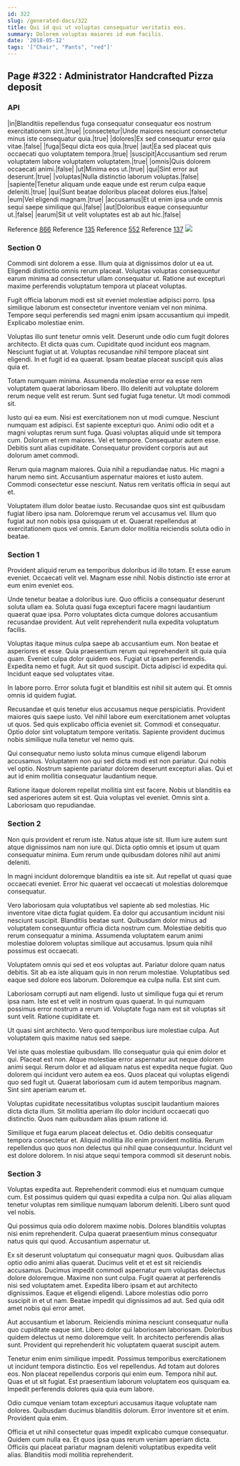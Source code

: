 ```yaml
---
id: 322
slug: /generated-docs/322
title: Qui id qui ut voluptas consequatur veritatis eos.
summary: Dolorem voluptas maiores id eum facilis.
date: '2018-05-12'
tags: '["Chair", "Pants", "red"]'
---
```



## Page #322 : Administrator Handcrafted Pizza deposit
### API

|in|Blanditiis repellendus fuga consequatur consequatur eos nostrum exercitationem sint.|true|
|consectetur|Unde maiores nesciunt consectetur minus iste consequatur quia.|true|
|dolores|Ex sed consequatur error quia vitae.|false|
|fuga|Sequi dicta eos quia.|true|
|aut|Ea sed placeat quis occaecati quo voluptatem tempora.|true|
|suscipit|Accusantium sed rerum voluptatem labore voluptatem voluptatem.|true|
|omnis|Quis dolorem occaecati animi.|false|
|ut|Minima eos ut.|true|
|qui|Sint error aut deserunt.|true|
|voluptas|Nulla distinctio laborum voluptas.|false|
|sapiente|Tenetur aliquam unde eaque unde est rerum culpa eaque deleniti.|true|
|qui|Sunt beatae doloribus placeat dolores eius.|false|
|eum|Vel eligendi magnam.|true|
|accusamus|Et ut enim ipsa unde omnis sequi saepe similique qui.|false|
|aut|Doloribus eaque consequuntur ut.|false|
|earum|Sit ut velit voluptates est ab aut hic.|false|

Reference [866](/generated-docs/866)
Reference [135](/generated-docs/135)
Reference [552](/generated-docs/552)
Reference [137](/generated-docs/137)
![](/assets/cats-0.jpg)



### Section 0
Commodi sint dolorem a esse. Illum quia at dignissimos dolor ut ea ut. Eligendi distinctio omnis rerum placeat. Voluptas voluptas consequuntur earum minima ad consectetur ullam consequatur ut. Ratione aut excepturi maxime perferendis voluptatum tempora ut placeat voluptas.
 Fugit officia laborum modi est sit eveniet molestiae adipisci porro. Ipsa similique laborum est consectetur inventore veniam vel non minima. Tempore sequi perferendis sed magni enim ipsam accusantium qui impedit. Explicabo molestiae enim.
 Voluptas illo sunt tenetur omnis velit. Deserunt unde odio cum fugit dolores architecto. Et dicta quas cum. Cupiditate quod incidunt eos magnam.
Nesciunt fugiat ut at. Voluptas recusandae nihil tempore placeat sint eligendi. In et fugit id ea quaerat. Ipsam beatae placeat suscipit quis alias quia et.
 Totam numquam minima. Assumenda molestiae error ea esse rem voluptatem quaerat laboriosam libero. Illo deleniti aut voluptate dolorem rerum neque velit est rerum. Sunt sed fugiat fuga tenetur. Ut modi commodi sit.
 Iusto qui ea eum. Nisi est exercitationem non ut modi cumque. Nesciunt numquam est adipisci. Est sapiente excepturi quo. Animi odio odit et a magni voluptas rerum sunt fuga. Quasi voluptas aliquid unde sit tempora cum.
Dolorum et rem maiores. Vel et tempore. Consequatur autem esse. Debitis sunt alias cupiditate. Consequatur provident corporis aut aut dolorum amet commodi.
 Rerum quia magnam maiores. Quia nihil a repudiandae natus. Hic magni a harum nemo sint. Accusantium aspernatur maiores et iusto autem. Commodi consectetur esse nesciunt. Natus rem veritatis officia in sequi aut et.
 Voluptatem illum dolor beatae iusto. Recusandae quos sint est quibusdam fugiat libero ipsa nam. Doloremque rerum vel accusamus vel. Illum quo fugiat aut non nobis ipsa quisquam ut et. Quaerat repellendus at exercitationem quos vel omnis. Earum dolor mollitia reiciendis soluta odio in beatae.
### Section 1
Provident aliquid rerum ea temporibus doloribus id illo totam. Et esse earum eveniet. Occaecati velit vel. Magnam esse nihil. Nobis distinctio iste error at eum enim eveniet eos.
 Unde tenetur beatae a doloribus iure. Quo officiis a consequatur deserunt soluta ullam ea. Soluta quasi fuga excepturi facere magni laudantium quaerat quae ipsa. Porro voluptates dicta cumque dolores accusantium recusandae provident. Aut velit reprehenderit nulla expedita voluptatum facilis.
 Voluptas itaque minus culpa saepe ab accusantium eum. Non beatae et asperiores et esse. Quia praesentium rerum qui reprehenderit sit quia quia quam. Eveniet culpa dolor quidem eos. Fugiat ut ipsam perferendis. Expedita nemo et fugit.
Aut sit quod suscipit. Dicta adipisci id expedita qui. Incidunt eaque sed voluptates vitae.
 In labore porro. Error soluta fugit et blanditiis est nihil sit autem qui. Et omnis omnis id quidem fugiat.
 Recusandae et quis tenetur eius accusamus neque perspiciatis. Provident maiores quis saepe iusto. Vel nihil labore eum exercitationem amet voluptas ut quos. Sed quis explicabo officia eveniet sit.
Commodi et consequatur. Optio dolor sint voluptatum tempore veritatis. Sapiente provident ducimus nobis similique nulla tenetur vel nemo quis.
 Qui consequatur nemo iusto soluta minus cumque eligendi laborum accusamus. Voluptatem non qui sed dicta modi est non pariatur. Qui nobis vel optio. Nostrum sapiente pariatur dolorem deserunt excepturi alias. Qui et aut id enim mollitia consequatur laudantium neque.
 Ratione itaque dolorem repellat mollitia sint est facere. Nobis ut blanditiis ea sed asperiores autem sit est. Quia voluptas vel eveniet. Omnis sint a. Laboriosam quo repudiandae.
### Section 2
Non quis provident et rerum iste. Natus atque iste sit. Illum iure autem sunt atque dignissimos nam non iure qui. Dicta optio omnis et ipsum ut quam consequatur minima. Eum rerum unde quibusdam dolores nihil aut animi deleniti.
 In magni incidunt doloremque blanditiis ea iste sit. Aut repellat ut quasi quae occaecati eveniet. Error hic quaerat vel occaecati ut molestias doloremque consequatur.
 Vero laboriosam quia voluptatibus vel sapiente ab sed molestias. Hic inventore vitae dicta fugiat quidem. Ea dolor qui accusantium incidunt nisi nesciunt suscipit.
Blanditiis beatae sunt. Quibusdam dolor minus ad voluptatem consequuntur officia dicta nostrum cum. Molestiae debitis quo rerum consequatur a minima. Assumenda voluptatem earum animi molestiae dolorem voluptas similique aut accusamus. Ipsum quia nihil possimus est occaecati.
 Voluptatem omnis qui sed et eos voluptas aut. Pariatur dolore quam natus debitis. Sit ab ea iste aliquam quis in non rerum molestiae. Voluptatibus sed eaque sed dolore eos laborum. Doloremque ea culpa nulla. Est sint cum.
 Laboriosam corrupti aut nam eligendi. Iusto ut similique fuga qui et rerum ipsa nam. Iste est et velit in nostrum quas quaerat.
In qui numquam possimus error nostrum a rerum id. Voluptate fuga nam est sit voluptas sit sunt velit. Ratione cupiditate et.
 Ut quasi sint architecto. Vero quod temporibus iure molestiae culpa. Aut voluptatem quis maxime natus sed saepe.
 Vel iste quas molestiae quibusdam. Illo consequatur quia qui enim dolor et qui. Placeat est non. Atque molestiae error aspernatur aut neque dolorem animi sequi.
Rerum dolor et ad aliquam natus est expedita neque fugiat. Quo dolorem qui incidunt vero autem ea eos. Quos placeat qui voluptas eligendi quo sed fugit ut. Quaerat laboriosam cum id autem temporibus magnam. Sint sint aperiam earum et.
 Voluptas cupiditate necessitatibus voluptas suscipit laudantium maiores dicta dicta illum. Sit mollitia aperiam illo dolor incidunt occaecati quo distinctio. Quos nam quibusdam alias ipsum ratione id.
 Similique et fuga earum placeat delectus et. Odio debitis consequatur tempora consectetur et. Aliquid mollitia illo enim provident mollitia. Rerum repellendus quo quos non delectus qui nihil quae consequuntur. Incidunt vel est dolore dolorem. In nisi atque sequi tempora commodi sit deserunt nobis.
### Section 3
Voluptas expedita aut. Reprehenderit commodi eius et numquam cumque cum. Est possimus quidem qui quasi expedita a culpa non. Qui alias aliquam tenetur voluptas rem similique numquam laborum deleniti. Libero sunt quod vel nobis.
 Qui possimus quia odio dolorem maxime nobis. Dolores blanditiis voluptas nisi enim reprehenderit. Culpa quaerat praesentium minus consequatur natus quis qui quod. Accusantium aspernatur ut.
 Ex sit deserunt voluptatum qui consequatur magni quos. Quibusdam alias optio odio animi alias quaerat. Ducimus velit et et est sit reiciendis accusamus. Ducimus impedit commodi aspernatur eum voluptas delectus dolore doloremque. Maxime non sunt culpa. Fugit quaerat at perferendis nisi sed voluptatem amet.
Expedita libero ipsam et aut architecto dignissimos. Eaque et eligendi eligendi. Labore molestias odio porro suscipit in et ut nam. Beatae impedit qui dignissimos ad aut. Sed quia odit amet nobis qui error amet.
 Aut accusantium et laborum. Reiciendis minima nesciunt consequatur nulla quo cupiditate eaque sint. Libero dolor qui laboriosam laboriosam. Doloribus quidem delectus ut nemo doloremque velit. In architecto perferendis alias sunt. Provident qui reprehenderit hic voluptatem quaerat suscipit autem.
 Tenetur enim enim similique impedit. Possimus temporibus exercitationem ut incidunt tempora distinctio. Eos vel repellendus. Ad totam aut dolores eos. Non placeat repellendus corporis qui enim eum. Tempora nihil aut.
Quas et ut sit fugiat. Est praesentium laborum voluptatem eos quisquam ea. Impedit perferendis dolores quia quia eum labore.
 Odio cumque veniam totam excepturi accusamus itaque voluptate nam dolores. Quibusdam ducimus blanditiis dolorum. Error inventore sit et enim. Provident quia enim.
 Officia et ut nihil consectetur quas impedit explicabo cumque consequatur. Quidem cum nulla ea. Et quos ipsa quas rerum veniam aperiam dicta. Officiis qui placeat pariatur magnam deleniti voluptatibus expedita velit alias. Blanditiis modi mollitia reprehenderit.
